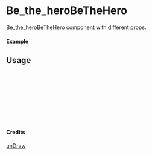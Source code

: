 
<Meta of={Be_the_heroBeTheHero} title="unDraw/Be_the_heroBeTheHero" />

# Be_the_heroBeTheHero

Be_the_heroBeTheHero component with different props.

#### Example

<Canvas of={Be_the_heroBeTheHero.Primary} />

## Usage

```ts
import { Be_the_heroBeTheHero } from "yadl-ui";

const Example = () => {
  return (
      <Be_the_heroBeTheHero />
  );
};

export default Example;
```

#### Credits
[unDraw](https://undraw.co/illustrations)
